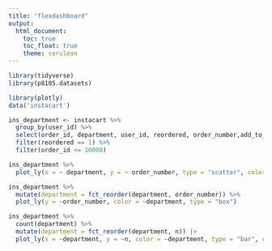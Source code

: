 ```yaml
---
title: "flexdashboard"
output: 
  html_document:
    toc: true
    toc_float: true
    theme: cerulean
---
```




```r
library(tidyverse)
library(p8105.datasets)

library(plotly)
data('instacart')
```

```r
ins_department <- instacart %>%
  group_by(user_id) %>% 
  select(order_id, department, user_id, reordered, order_number,add_to_cart_order) %>% 
  filter(reordered == 1) %>%
  filter(order_id <= 10000)

ins_department %>% 
  plot_ly(x = ~ department, y = ~ order_number, type = "scatter", color = ~ order_number)
```


```r
ins_department %>%
  mutate(department = fct_reorder(department, order_number)) %>%
  plot_ly(y = ~order_number, color = ~department, type = "box")
```
```r
ins_department %>%
  count(department) %>%
  mutate(department = fct_reorder(department, n)) |> 
  plot_ly(x = ~department, y = ~n, color = ~department, type = "bar", colors = "viridis")
```

